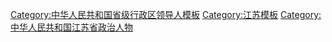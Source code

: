 {{Navbox
|name = 江苏省领导人
|title = [[江苏省]]现任省部级官员
|state = {{{state<includeonly>|collapsed</includeonly>}}}
|bodyclass = hlist
|groupstyle = text-align: center;

|group1 = [[File:Danghui.svg|20px]] [[中国共产党]]
|list1 =
{{Navbox |child |groupstyle = text-align: center; 
|group1 = [[中国共产党江苏省委员会|江苏省委]]<br /><small>第十四届</small>
|list1 =
{{Navbox |child |groupstyle = text-align: center; |groupwidth = 5.5em
|group1 = 书记★
|list1 = [[吴政隆]] <small>(中央委员)</small>
|group2 = 1 副书记☆
|list2 = 
# [[许昆林]]
|group3 = 9 常委☆
|list3 =
# [[王常松]] <small>(中央纪委委员)</small>
# [[邓修明]] <small>(中央纪委委员、省委政法委书记)</small>
# [[张爱军 (1964年)|张爱军]] <small>(省委宣传部长)</small>
# [[费高云]]
# [[韩立明]] <small>(南京市委书记)</small>
# [[赵世勇]] <small>(省委组织部长)</small>
# [[惠建林]] <small>(省委统战部长)</small>
# [[潘贤掌]] <small>(省委秘书长)</small>
# [[曹路宝]] <small>(苏州市委书记)</small>
}}

|group2 = [[中国共产党江苏省纪律检查委员会|江苏省纪委]]<br /><small>第十四届</small>
|list2 =
{{Navbox |child |groupstyle = text-align: center; |groupwidth = 5.5em
|group1 = 书记☆
|list1 = [[王常松]] <small>(中央纪委委员)</small>
}}
}}

|group2 = {{中华人民共和国国徽|20}} [[江苏省人民政府|江苏省政府]]
|list2 = 
{{Navbox |child |groupwidth = 5.5em
|group1 = [[江苏行政长官列表|省长]]★
|list1 = [[许昆林]]
|group2 = 5 副省长☆
|list2 =
# [[费高云]] <small>(常务副省长)</small>
# [[陈星莺]] <small>(民革籍)</small>
# [[马欣]]
# [[胡广杰]]
# [[储永宏]]
}}

|group3 = {{中华人民共和国国徽|20}} [[江苏省人民代表大会常务委员会|江苏省人大<br />常委会]]<br /><small>第十三届</small>
|list3 =
{{Navbox |child |groupwidth = 5.5em
|group1 = 主任★
|list1 = [[吴政隆]] <small>(中央委员)</small>
|group2 = {{nowrap begin}}8 副主任☆{{nowrap end}}
|list2 =	
# [[李小敏]] <small>(党组副书记，分管日常工作)</small>
# [[樊金龙]] <small>(党组副书记)</small>
# [[王燕文]] <small>(党组副书记)</small>
# [[许仲梓]] <small>(全国政协常委，九三学社籍)</small>
# [[马秋林]]
# [[刘捍东]]
# [[魏国强]]
# [[曲福田]]
}}

|group4 = [[File:Charter of the Chinese People's Political Consultative Conference (CPPCC) logo.svg|20px]] [[中国人民政治协商会议江苏省委员会|江苏省政协]]<br /><small>第十二届</small>
|list4 =
{{Navbox |child |groupwidth = 5.5em
|group1 = 主席★
|list1 = [[张义珍]] 
|group2 = 10 副主席☆
|list2 =
# [[杨岳 (1968年)|杨岳]]
# [[周健民]] <small>(全国政协常委，农工党籍)</small>
# [[朱晓进]] <small>(民进籍)</small>
# [[洪慧民]] <small>(全国政协常委，民建籍)</small>
# [[麻建国]] <small>(全国政协常委，致公党籍)</small>
# [[阎立]]
# [[周继业]]
# [[王荣平]]
# [[胡刚]] <small>(全国政协常委，民盟籍)</small>
# [[姚晓东]]
}}

|group5 = {{中华人民共和国国徽|20}} [[江苏省监察委员会|江苏省监察委]]
|list5 =
{{Navbox |child |groupwidth = 5.5em
|group1 = 主任☆
|list1 = [[王常松]] <small>(中央纪委委员)</small>
}}

|group6 = [[File:Supreme People's Court of P.R.China's badge.svg|20px]] [[江苏省高级人民法院|江苏省高院]]
|list6 =
{{Navbox |child |groupwidth = 5.5em
|group1 = 院长☆
|list1 = [[夏道虎]]
}}

|group7 = [[File:Supreme People's Procuratorate of P.R.China's badge .svg|20px]] [[江苏省人民检察院|江苏省检察院]]
|list7 =
{{Navbox |child |groupwidth = 5.5em
|group1 = 检察长☆
|list1 = [[刘华 (1961年)|刘华]]
}}

|belowstyle = text-align: left;
|below = “★/☆”表示[[省部级正职]]/[[省部级副职|副职]][[中华人民共和国公务员|公务员]]（特殊界别人士或除外），参见[[中华人民共和国公务员#行政级别|中国公务员级别]]。
{{中华人民共和国省级行政区现任领导人模板索引}}
}}<noinclude>
{{collapsible option}}
[[Category:中华人民共和国省级行政区领导人模板]]
[[Category:江苏模板]]
[[Category:中华人民共和国江苏省政治人物]]
</noinclude>